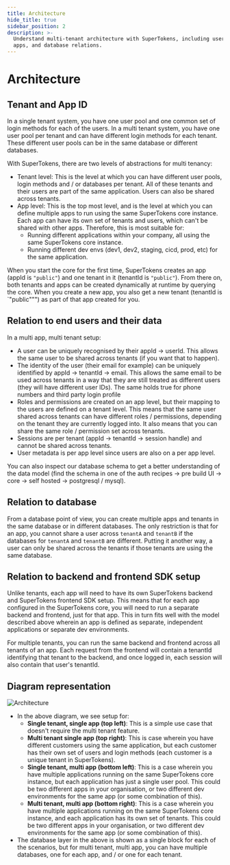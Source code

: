 ```yaml
---
title: Architecture
hide_title: true
sidebar_position: 2
description: >-
  Understand multi-tenant architecture with SuperTokens, including user pools,
  apps, and database relations.
---
```



# Architecture

<PaidFeatureBanner />

## Tenant and App ID
In a single tenant system, you have one user pool and one common set of login methods for each of the users. In a multi tenant system, you have one user pool per tenant and can have different login methods for each tenant. These different user pools can be in the same database or different databases.

With SuperTokens, there are two levels of abstractions for multi tenancy:
- Tenant level: This is the level at which you can have different user pools, login methods and / or databases per tenant. All of these tenants and their users are part of the same application. Users can also be shared across tenants. 
- App level: This is the top most level, and is the level at which you can define multiple apps to run using the same SuperTokens core instance. Each app can have its own set of tenants and users, which can't be shared with other apps. Therefore, this is most suitable for:
    - Running different applications within your company, all using the same SuperTokens core instance.
    - Running different dev envs (dev1, dev2, staging, cicd, prod, etc) for the same application.

When you start the core for the first time, SuperTokens creates an app (appId is `"public"`) and one tenant in it (tenantId is `"public"`). From there on, both tenants and apps can be created dynamically at runtime by querying the core. When you create a new app, you also get a new tenant (tenantId is `"public""") as part of that app created for you.

## Relation to end users and their data
In a multi app, multi tenant setup:
- A user can be uniquely recognised by their appId -> userId. This allows the same user to be shared across tenants (if you want that to happen).
- The identity of the user (their email for example) can be uniquely identified by appId -> tenantId -> email. This allows the same email to be used across tenants in a way that they are still treated as different users (they will have different user IDs). The same holds true for phone numbers and third party login profile
- Roles and permissions are created on an app level, but their mapping to the users are defined on a tenant level. This means that the same user shared across tenants can have different roles / permissions, depending on the tenant they are currently logged into. It also means that you can share the same role / permission set across tenants.
- Sessions are per tenant (appId -> tenantId -> session handle) and cannot be shared across tenants.
- User metadata is per app level since users are also on a per app level.

You can also inspect our database schema to get a better understanding of the data model (find the schema in one of the auth recipes -> pre build UI -> core -> self hosted -> postgresql / mysql).

## Relation to database
From a database point of view, you can create multiple apps and tenants in the same database or in different databases. The only restriction is that for an app, you cannot share a user across `tenantA` and `tenantB` if the databases for `tenantA` and `tenantB` are different. Putting it another way, a user can only be shared across the tenants if those tenants are using the same database.

## Relation to backend and frontend SDK setup
Unlike tenants, each app will need to have its own SuperTokens backend and SuperTokens frontend SDK setup. This means that for each app configured in the SuperTokens core, you will need to run a separate backend and frontend, just for that app. This in turn fits well with the model described above wherein an app is defined as separate, independent applications or separate dev environments.

For multiple tenants, you can run the same backend and frontend across all tenants of an app. Each request from the frontend will contain a tenantId identifying that tenant to the backend, and once logged in, each session will also contain that user's tenantId.

## Diagram representation
![Architecture](/img/multi-tenancy-architecture.png)

- In the above diagram, we see setup for:
    - **Single tenant, single app (top left)**: This is a simple use case that doesn't require the multi tenant feature.
    - **Multi tenant single app (top right)**: This is case wherein you have different customers using the same application, but each customer has their own set of users and login methods (each customer is a unique tenant in SuperTokens).
    - **Single tenant, multi app (bottom left)**: This is a case wherein you have multiple applications running on the same SuperTokens core instance, but each application has just a single user pool. This could be two different apps in your organisation, or two different dev environments for the same app (or some combination of this).
    - **Multi tenant, multi app (bottom right)**: This is a case wherein you have multiple applications running on the same SuperTokens core instance, and each application has its own set of tenants. This could be two different apps in your organisation, or two different dev environments for the same app (or some combination of this).
- The database layer in the above is shown as a single block for each of the scenarios, but for multi tenant, multi app, you can have multiple databases, one for each app, and / or one for each tenant.
